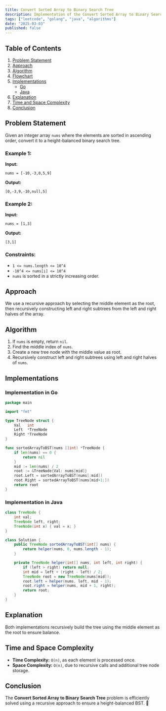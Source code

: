 ```yaml
---
title: Convert Sorted Array to Binary Search Tree
description: Implementation of the Convert Sorted Array to Binary Search Tree algorithm with Go and Java.
tags: ["leetcode", "golang", "java", "algorithms"]
date: "2025-03-03"
published: false
---
```


## Table of Contents

1. [Problem Statement](#problem-statement)
2. [Approach](#approach)
3. [Algorithm](#algorithm)
4. [Flowchart](#flowchart)
5. [Implementations](#implementations)
   - [Go](#implementation-in-go)
   - [Java](#implementation-in-java)
6. [Explanation](#explanation)
7. [Time and Space Complexity](#time-and-space-complexity)
8. [Conclusion](#conclusion)

## Problem Statement

Given an integer array `nums` where the elements are sorted in ascending order, convert it to a height-balanced binary search tree.

### Example 1:

**Input:**
```
nums = [-10,-3,0,5,9]
```
**Output:**
```
[0,-3,9,-10,null,5]
```

### Example 2:

**Input:**
```
nums = [1,3]
```
**Output:**
```
[3,1]
```

### Constraints:

- `1 <= nums.length <= 10^4`
- `-10^4 <= nums[i] <= 10^4`
- `nums` is sorted in a strictly increasing order.

## Approach

We use a recursive approach by selecting the middle element as the root, then recursively constructing left and right subtrees from the left and right halves of the array.

## Algorithm

1. If `nums` is empty, return `nil`.
2. Find the middle index of `nums`.
3. Create a new tree node with the middle value as root.
4. Recursively construct left and right subtrees using left and right halves of `nums`.

## Implementations

### Implementation in Go

```go
package main

import "fmt"

type TreeNode struct {
    Val   int
    Left  *TreeNode
    Right *TreeNode
}

func sortedArrayToBST(nums []int) *TreeNode {
    if len(nums) == 0 {
        return nil
    }
    mid := len(nums) / 2
    root := &TreeNode{Val: nums[mid]}
    root.Left = sortedArrayToBST(nums[:mid])
    root.Right = sortedArrayToBST(nums[mid+1:])
    return root
}
```

### Implementation in Java

```java
class TreeNode {
    int val;
    TreeNode left, right;
    TreeNode(int x) { val = x; }
}

class Solution {
    public TreeNode sortedArrayToBST(int[] nums) {
        return helper(nums, 0, nums.length - 1);
    }

    private TreeNode helper(int[] nums, int left, int right) {
        if (left > right) return null;
        int mid = left + (right - left) / 2;
        TreeNode root = new TreeNode(nums[mid]);
        root.left = helper(nums, left, mid - 1);
        root.right = helper(nums, mid + 1, right);
        return root;
    }
}
```

## Explanation

Both implementations recursively build the tree using the middle element as the root to ensure balance.

## Time and Space Complexity

- **Time Complexity:** `O(n)`, as each element is processed once.
- **Space Complexity:** `O(n)`, due to recursive calls and additional tree node storage.

## Conclusion

The **Convert Sorted Array to Binary Search Tree** problem is efficiently solved using a recursive approach to ensure a height-balanced BST. 🚀

